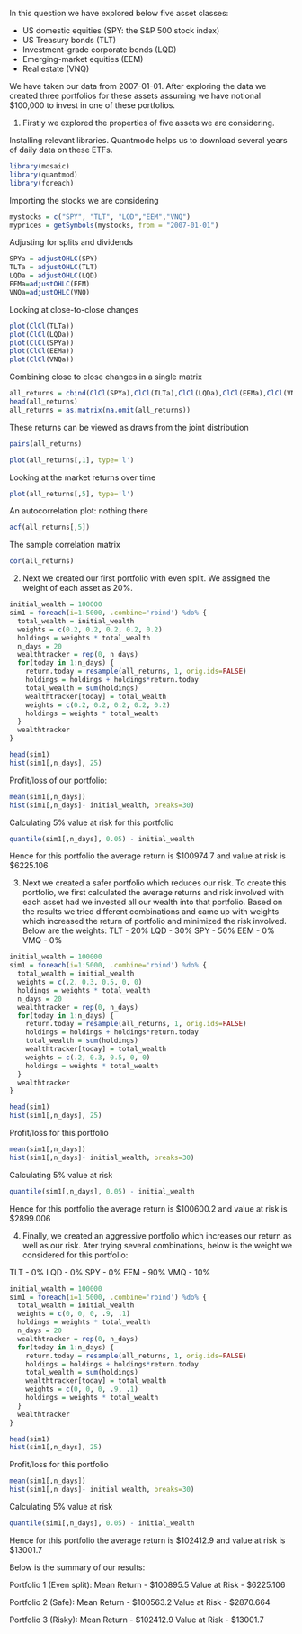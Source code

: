 
In this question we have explored below five asset classes:

- US domestic equities (SPY: the S&P 500 stock index)
- US Treasury bonds (TLT)
- Investment-grade corporate bonds (LQD)
- Emerging-market equities (EEM)
- Real estate (VNQ)

We have taken our data from 2007-01-01. After exploring the data we created three portfolios for these assets assuming we have notional $100,000 to invest in one of these portfolios.

1)
Firstly we explored the properties of five assets we are considering.

Installing relevant libraries. Quantmode helps us to download several years of daily data on these ETFs.
```r
library(mosaic)
library(quantmod)
library(foreach)
```


Importing the stocks we are considering
```r
mystocks = c("SPY", "TLT", "LQD","EEM","VNQ")
myprices = getSymbols(mystocks, from = "2007-01-01")
```


Adjusting for splits and dividends
```r
SPYa = adjustOHLC(SPY)
TLTa = adjustOHLC(TLT)
LQDa = adjustOHLC(LQD)
EEMa=adjustOHLC(EEM)
VNQa=adjustOHLC(VNQ)
```


Looking at close-to-close changes
```r
plot(ClCl(TLTa))
plot(ClCl(LQDa))
plot(ClCl(SPYa))
plot(ClCl(EEMa))
plot(ClCl(VNQa))
``` 

Combining close to close changes in a single matrix
```r
all_returns = cbind(ClCl(SPYa),ClCl(TLTa),ClCl(LQDa),ClCl(EEMa),ClCl(VNQa))
head(all_returns)
all_returns = as.matrix(na.omit(all_returns))
```

These returns can be viewed as draws from the joint distribution
```r
pairs(all_returns)
```
```r
plot(all_returns[,1], type='l')
```

Looking at the market returns over time
```r
plot(all_returns[,5], type='l')
```

An autocorrelation plot: nothing there
```r
acf(all_returns[,5])
```

The sample correlation matrix
```r
cor(all_returns)
```

2)
Next we created our first portfolio with even split. We assigned the weight of each asset as 20%. 

```r
initial_wealth = 100000
sim1 = foreach(i=1:5000, .combine='rbind') %do% {
  total_wealth = initial_wealth
  weights = c(0.2, 0.2, 0.2, 0.2, 0.2)
  holdings = weights * total_wealth
  n_days = 20
  wealthtracker = rep(0, n_days)
  for(today in 1:n_days) {
    return.today = resample(all_returns, 1, orig.ids=FALSE)
    holdings = holdings + holdings*return.today
    total_wealth = sum(holdings)
    wealthtracker[today] = total_wealth
    weights = c(0.2, 0.2, 0.2, 0.2, 0.2)
    holdings = weights * total_wealth
  }
  wealthtracker
}

head(sim1)
hist(sim1[,n_days], 25)
```

Profit/loss of our portfolio:

```r
mean(sim1[,n_days])
hist(sim1[,n_days]- initial_wealth, breaks=30)
```

Calculating 5% value at risk for this portfolio

```r
quantile(sim1[,n_days], 0.05) - initial_wealth
```

Hence for this portfolio the average return is $100974.7 and value at risk is $6225.106 


3) Next we created a safer portfolio which reduces our risk. To create this portfolio, we first calculated the average returns and risk involved with each asset had we invested all our wealth into that portfolio. Based on the results we tried different combinations and came up with weights which increased the return of portfolio and minimized the risk involved. Below are the weights:
TLT - 20%
LQD - 30%
SPY - 50%
EEM -  0%
VMQ -  0%

```r
initial_wealth = 100000
sim1 = foreach(i=1:5000, .combine='rbind') %do% {
  total_wealth = initial_wealth
  weights = c(.2, 0.3, 0.5, 0, 0)
  holdings = weights * total_wealth
  n_days = 20
  wealthtracker = rep(0, n_days)
  for(today in 1:n_days) {
    return.today = resample(all_returns, 1, orig.ids=FALSE)
    holdings = holdings + holdings*return.today
    total_wealth = sum(holdings)
    wealthtracker[today] = total_wealth
    weights = c(.2, 0.3, 0.5, 0, 0)
    holdings = weights * total_wealth
  }
  wealthtracker
}

head(sim1)
hist(sim1[,n_days], 25)
```


Profit/loss for this portfolio
```r
mean(sim1[,n_days])
hist(sim1[,n_days]- initial_wealth, breaks=30)
```

Calculating 5% value at risk
```r
quantile(sim1[,n_days], 0.05) - initial_wealth
```

Hence for this portfolio the average return is $100600.2 and value at risk is $2899.006

4) Finally, we created an aggressive portfolio which increases our return as well as our risk. Ater trying several combinations, below is the weight we considered for this portfolio:

TLT -  0%
LQD -  0%
SPY -  0%
EEM - 90%
VMQ - 10%

```r
initial_wealth = 100000
sim1 = foreach(i=1:5000, .combine='rbind') %do% {
  total_wealth = initial_wealth
  weights = c(0, 0, 0, .9, .1)
  holdings = weights * total_wealth
  n_days = 20
  wealthtracker = rep(0, n_days)
  for(today in 1:n_days) {
    return.today = resample(all_returns, 1, orig.ids=FALSE)
    holdings = holdings + holdings*return.today
    total_wealth = sum(holdings)
    wealthtracker[today] = total_wealth
    weights = c(0, 0, 0, .9, .1)
    holdings = weights * total_wealth
  }
  wealthtracker
}

head(sim1)
hist(sim1[,n_days], 25)
```

Profit/loss for this portfolio
```r
mean(sim1[,n_days])
hist(sim1[,n_days]- initial_wealth, breaks=30)
```

Calculating 5% value at risk
```r
quantile(sim1[,n_days], 0.05) - initial_wealth
```
Hence for this portfolio the average return is $102412.9 and value at risk is $13001.7

Below is the summary of our results:

Portfolio 1 (Even split):
Mean Return - $100895.5
Value at Risk - $6225.106

Portfolio 2 (Safe):
Mean Return - $100563.2
Value at Risk - $2870.664  

Portfolio 3 (Risky):
Mean Return - $102412.9
Value at Risk - $13001.7

